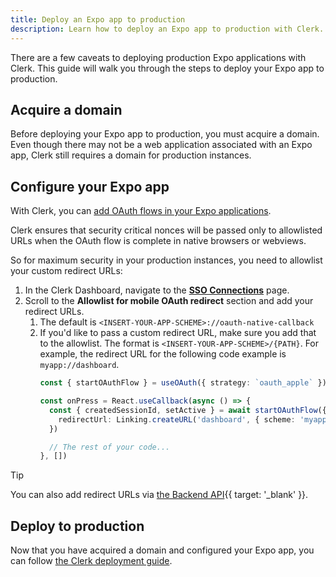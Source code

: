 ```yaml
---
title: Deploy an Expo app to production
description: Learn how to deploy an Expo app to production with Clerk.
---
```


There are a few caveats to deploying production Expo applications with Clerk. This guide will walk you through the steps to deploy your Expo app to production.

## Acquire a domain

Before deploying your Expo app to production, you must acquire a domain. Even though there may not be a web application associated with an Expo app, Clerk still requires a domain for production instances.

## Configure your Expo app

With Clerk, you can [add OAuth flows in your Expo applications](/docs/custom-flows/oauth-connections).

Clerk ensures that security critical nonces will be passed only to allowlisted URLs when the OAuth flow is complete in native browsers or webviews.

So for maximum security in your production instances, you need to allowlist your custom redirect URLs:

1. In the Clerk Dashboard, navigate to the [**SSO Connections**](https://dashboard.clerk.com/last-active?path=user-authentication/sso-connections) page.
1. Scroll to the **Allowlist for mobile OAuth redirect** section and add your redirect URLs.
   1. The default is `<INSERT-YOUR-APP-SCHEME>://oauth-native-callback`
   1. If you'd like to pass a custom redirect URL, make sure you add that to the allowlist. The format is `<INSERT-YOUR-APP-SCHEME>/{PATH}`. For example, the redirect URL for the following code example is `myapp://dashboard`.
      ```ts
      const { startOAuthFlow } = useOAuth({ strategy: `oauth_apple` })

      const onPress = React.useCallback(async () => {
        const { createdSessionId, setActive } = await startOAuthFlow({
          redirectUrl: Linking.createURL('dashboard', { scheme: 'myapp' }),
        })

        // The rest of your code...
      }, [])
      ```

> [!TIP]
> You can also add redirect URLs via [the Backend API](/docs/reference/backend-api/tag/Redirect-URLs#operation/CreateRedirectURL){{ target: '_blank' }}.

## Deploy to production

Now that you have acquired a domain and configured your Expo app, you can follow [the Clerk deployment guide](/docs/deployments/overview).
